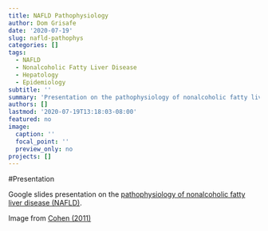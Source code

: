 ```yaml
---
title: NAFLD Pathophysiology
author: Dom Grisafe
date: '2020-07-19'
slug: nafld-pathophys
categories: []
tags:
  - NAFLD
  - Nonalcoholic Fatty Liver Disease
  - Hepatology
  - Epidemiology
subtitle: ''
summary: 'Presentation on the pathophysiology of nonalcoholic fatty liver disease'
authors: []
lastmod: '2020-07-19T13:18:03-08:00'
featured: no
image:
  caption: ''
  focal_point: ''
  preview_only: no
projects: []
---
```


#Presentation

Google slides presentation on the [pathophysiology of nonalcoholic fatty liver disease (NAFLD)](https://bit.ly/nafldpathophys).

Image from [Cohen (2011)](http://pubmed.ncbi.nlm.nih.gov/21700865/)
